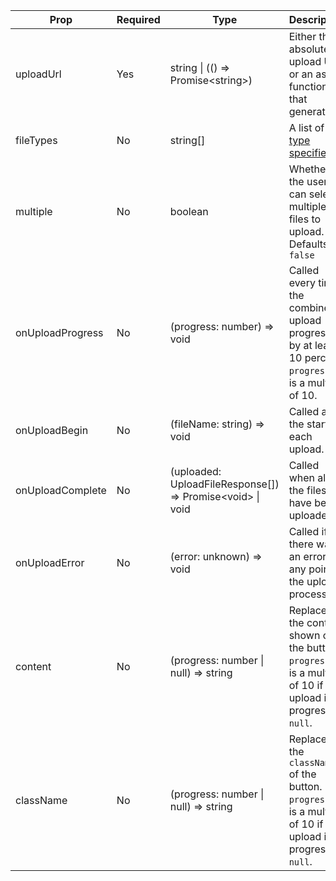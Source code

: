 | Prop | Required | Type | Description |
| --- | --- | --- | --- |
| uploadUrl | Yes | string &#124; (() => Promise&lt;string>) | Either the absolute upload URL or an async function that generates it |
| fileTypes | No | string[] | A list of [file type specifiers]((https://developer.mozilla.org/en-US/docs/Web/HTML/Attributes/accept#unique_file_type_specifiers)) |
| multiple | No | boolean | Whether the user can select multiple files to upload. Defaults to `false` |
| onUploadProgress | No | (progress: number) => void | Called every time the combined upload progresses by at least 10 percent. `progress` % is a multiple of 10. |
| onUploadBegin | No | (fileName: string) => void | Called at the start of each upload. |
| onUploadComplete | No | (uploaded: UploadFileResponse[]) => Promise&lt;void> &#124; void | Called when all the files have been uploaded. |
| onUploadError | No | (error: unknown) => void | Called if there was an error at any point in the upload process. |
| content | No | (progress: number &#124; null) => string | Replaces the content shown on the button. `progress` % is a multiple of 10 if the upload is in progress or `null`. |
| className | No | (progress: number &#124; null) => string | Replaces the `className` of the button. `progress` % is a multiple of 10 if the upload is in progress or `null`. |